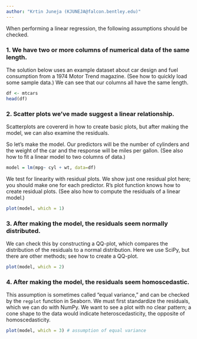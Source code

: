```yaml
---
author: "Krtin Juneja (KJUNEJA@falcon.bentley.edu)"
---
```


When performing a linear regression, the following assumptions should be checked.

### 1. We have two or more columns of numerical data of the same length.

The solution below uses an example dataset about car design and fuel consumption from a 1974 Motor Trend magazine.  (See how to quickly load some sample data.)  We can see that our columns all have the same length.

```r
df <- mtcars
head(df)
```

### 2. Scatter plots we've made suggest a linear relationship.

Scatterplots are covererd in how to create basic plots, but after making the model,
we can also examine the residuals.

So let's make the model. Our predictors will be the number of cylinders and the weight of the car and the response will be miles per gallon. (See also how to fit a linear model to two columns of data.)

```r
model = lm(mpg~ cyl + wt, data=df)
```

We test for linearity with residual plots.  We show just one residual plot here; you should make one for each predictor.  R's plot function knows how to create residual plots.  (See also how to compute the residuals of a linear model.)

```r
plot(model, which = 1)
```

### 3. After making the model, the residuals seem normally distributed.

We can check this by constructing a QQ-plot, which compares the distribution of the residuals to a normal distribution.
Here we use SciPy, but there are other methods; see how to create a QQ-plot.

```r
plot(model, which = 2)
```

### 4. After making the model, the residuals seem homoscedastic.

This assumption is sometimes called "equal variance," and can be checked by the `regplot` function in Seaborn. We must first standardize the residuals, which we can do with NumPy.  We want to see a plot with no clear pattern; a cone shape to the data would indicate heteroscedasticity, the opposite of homoscedasticity.

```r
plot(model, which = 3) # assumption of equal variance
```
